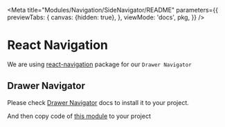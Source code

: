 
<Meta title="Modules/Navigation/SideNavigator/README" parameters={{
  previewTabs: {
    canvas: {hidden: true},
  },
  viewMode: 'docs',
  pkg,
}} />

# React Navigation

We are using [react-navigation](https://reactnavigation.org/) package for our `Drawer Navigator`

## Drawer Navigator

Please check [Drawer Navigator](https://reactnavigation.org/docs/drawer-navigator) docs to install it to your project.

And then copy code of [this module](?path=/docs/modules-navigation-drawernavigator--drawer) to your project
